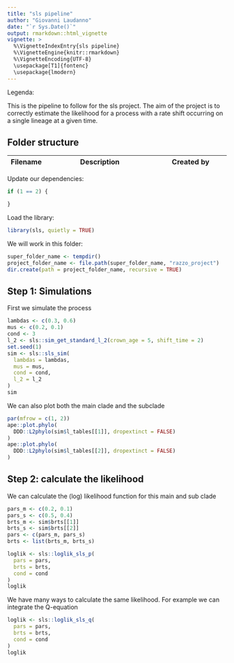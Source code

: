 ```yaml
---
title: "sls pipeline"
author: "Giovanni Laudanno"
date: "`r Sys.Date()`"
output: rmarkdown::html_vignette
vignette: >
  %\VignetteIndexEntry{sls pipeline}
  %\VignetteEngine{knitr::rmarkdown}
  %\VignetteEncoding{UTF-8}
  \usepackage[T1]{fontenc}
  \usepackage{lmodern}
---
```


Legenda:

This is the pipeline to follow for the sls project. 
The aim of the project is to correctly estimate the likelihood for a process with a rate shift occurring on a single lineage at a given time.

## Folder structure


Filename|Description|Created by
-------------|---------------------------------------|--------------------------

Update our dependencies:

```r
if (1 == 2) {

}
```

Load the library:

```r
library(sls, quietly = TRUE)
```

We will work in this folder:

```r
super_folder_name <- tempdir()
project_folder_name <- file.path(super_folder_name, "razzo_project") 
dir.create(path = project_folder_name, recursive = TRUE)
```

## Step 1: Simulations

First we simulate the process

```r
lambdas <- c(0.3, 0.6)
mus <- c(0.2, 0.1)
cond <- 3
l_2 <- sls::sim_get_standard_l_2(crown_age = 5, shift_time = 2)
set.seed(1)
sim <- sls::sls_sim(
  lambdas = lambdas, 
  mus = mus, 
  cond = cond,
  l_2 = l_2
)
sim
```

We can also plot both the main clade and the subclade

```r
par(mfrow = c(1, 2))
ape::plot.phylo(
  DDD::L2phylo(sim$l_tables[[1]], dropextinct = FALSE)
)
ape::plot.phylo(
  DDD::L2phylo(sim$l_tables[[2]], dropextinct = FALSE)
)
```

## Step 2: calculate the likelihood

We can calculate the (log) likelihood function for this main and sub clade

```r
pars_m <- c(0.2, 0.1)
pars_s <- c(0.5, 0.4)
brts_m <- sim$brts[[1]]
brts_s <- sim$brts[[2]]
pars <- c(pars_m, pars_s)
brts <- list(brts_m, brts_s)

loglik <- sls::loglik_sls_p(
  pars = pars,
  brts = brts,
  cond = cond
)
loglik
```

We have many ways to calculate the same likelihood. For example we can integrate the Q-equation

```r
loglik <- sls::loglik_sls_q(
  pars = pars,
  brts = brts,
  cond = cond
)
loglik
```
